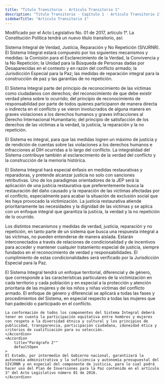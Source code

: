 ```yaml
---
title: "Titulo Transitorio - Artículo Transitorio 1"
description: "Titulo Transitorio - Capítulo 1 - Artículo Transitorio 1"
sidebarTitle: "Artículo Transitorio 1"
---
```


<Warning>Modificado por el Acto Legislativo No. 01 de 2017, artículo 1°. La Constitución Política tendrá un nuevo título transitorio, así: </Warning>

Sistema Integral de Verdad, Justicia, Reparación y No Repetición (SIVJRNR). El Sistema Integral estará compuesto por los siguientes mecanismos y medidas: la Comisión para el Esclarecimiento de la Verdad, la Convivencia y la No Repetición; la Unidad para la Búsqueda de Personas dadas por Desaparecidas en el contexto y en razón del conflicto armado; la Jurisdicción Especial para la Paz; las medidas de reparación integral para la construcción de paz y las garantías de no repetición. 

El Sistema Integral parte del principio de reconocimiento de las víctimas como ciudadanos con derechos; del reconocimiento de que debe existir verdad plena sobre lo ocurrido; del principio de reconocimiento de responsabilidad por parte de todos quienes participaron de manera directa o indirecta en el conflicto y se vieron involucrados de alguna manera en graves violaciones a los derechos humanos y graves infracciones al Derecho Internacional Humanitario; del principio de satisfacción de los derechos de las víctimas a la verdad, la justicia, la reparación y la no repetición. 

El Sistema es integral, para que las medidas logren un máximo de justicia y de rendición de cuentas sobre las violaciones a los derechos humanos e infracciones al DIH ocurridas a lo largo del conflicto. La integralidad del Sistema contribuye también al esclarecimiento de la verdad del conflicto y la construcción de la memoria histórica. 

El Sistema Integral hará especial énfasis en medidas restaurativas y reparadoras, y pretende alcanzar justicia no solo con sanciones retributivas. Uno de los paradigmas orientadores de la JEP será la aplicación de una justicia restaurativa que preferentemente busca la restauración del daño causado y la reparación de las víctimas afectadas por el conflicto, especialmente para acabar la situación de exclusión social que les haya provocado la victimización. La justicia restaurativa atiende prioritariamente las necesidades y la dignidad de las víctimas y se aplica con un enfoque integral que garantiza la justicia, la verdad y la no repetición de lo ocurrido. 

Los distintos mecanismos y medidas de verdad, justicia, reparación y no repetición, en tanto parte de un sistema que busca una respuesta integral a las víctimas, no pueden entenderse de manera aislada. Estarán interconectados a través de relaciones de condicionalidad y de incentivos para acceder y mantener cualquier tratamiento especial de justicia, siempre fundados en el reconocimiento de verdad y responsabilidades. El cumplimiento de estas condicionalidades será verificado por la Jurisdicción Especial para la Paz. 

<AccordionGroup>
    <Accordion
        title="Parágrafo 1°"
        defaultOpen
    >
    El Sistema Integral tendrá un enfoque territorial, diferencial y de género, que corresponde a las características particulares de la victimización en cada territorio y cada población y en especial a la protección y atención prioritaria de las mujeres y de los niños y niñas víctimas del conflicto armado. El enfoque de género y diferencial se aplicará a todas las fases y procedimientos del Sistema, en especial respecto a todas las mujeres que han padecido o participado en el conflicto. 

    La conformación de todos los componentes del Sistema Integral deberá tener en cuenta la participación equitativa entre hombres y mujeres con respeto a la diversidad étnica y cultural y los principios de publicidad, transparencia, participación ciudadana, idoneidad ética y criterios de cualificación para su selección.
    </Accordion>
    <Accordion
        title="Parágrafo 2°"
        defaultOpen
    >
    El Estado, por intermedio del Gobierno nacional, garantizará la autonomía administrativa y la suficiencia y autonomía presupuestal del SIVJRNR y en especial del componente de justicia, para lo cual podrá hacer uso del Plan de Inversiones para la Paz contenido en el artículo 3° del Acto Legislativo número 01 de 2016.
    </Accordion>
</AccordionGroup>

